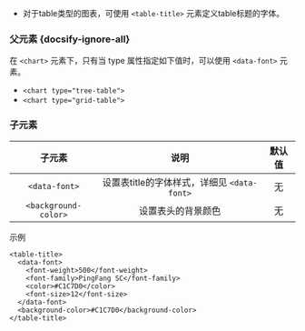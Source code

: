 * 对于table类型的图表，可使用 `<table-title>` 元素定义table标题的字体。

### 父元素 {docsify-ignore-all}

在 `<chart>` 元素下，只有当 type 属性指定如下值时，可以使用 `<data-font>` 元素。

* `<chart type="tree-table">`
* `<chart type="grid-table">`

### 子元素

|子元素|说明|默认值|
|:--:|:--:|:--:|
| `<data-font>` |设置表title的字体样式，详细见 `<data-font>` |无|
| `<background-color>` |设置表头的背景颜色 |无|

示例

``` 
<table-title>
  <data-font>
    <font-weight>500</font-weight>
    <font-family>PingFang SC</font-family>
    <color>#C1C7D0</color>
    <font-size>12</font-size>
  </data-font>
  <background-color>#C1C7D0</background-color>
</table-title>

```
